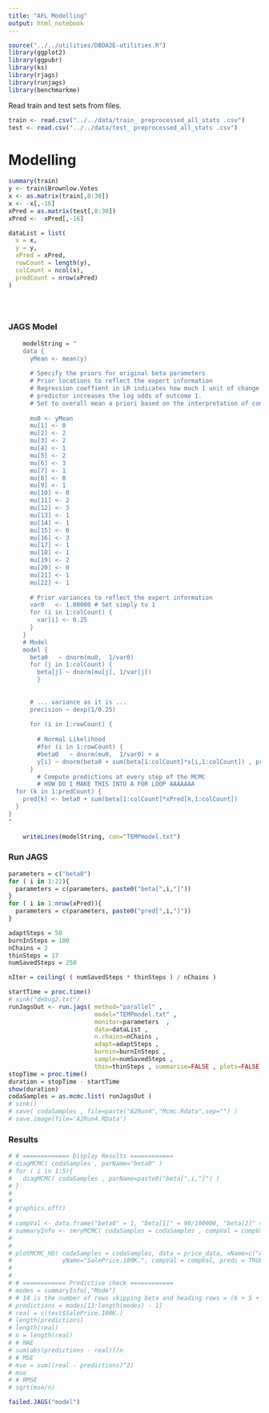```yaml
---
title: "AFL Modelling"
output: html_notebook
---
```

```r
source("../../utilities/DBDA2E-utilities.R")
library(ggplot2)
library(ggpubr)
library(ks)
library(rjags)
library(runjags)
library(benchmarkme)
```

Read train and test sets from files.
```r
train <- read.csv("../../data/train_ preprocessed_all_stats .csv")
test <- read.csv("../../data/test_ preprocessed_all_stats .csv")
```

# Modelling

```r
summary(train)
y <- train$Brownlow.Votes
x <- as.matrix(train[,8:30])
x <- -x[,-16]
xPred = as.matrix(test[,8:30])
xPred <- -xPred[,-16]

dataList = list(
  x = x,
  y = y,
  xPred = xPred,
  rowCount = length(y),
  colCount = ncol(x), 
  predCount = nrow(xPred)
)





```



### JAGS Model
```r
	modelString = "
	data {
	  yMean <- mean(y)
	 
	  # Specify the priors for original beta parameters
	  # Prior locations to reflect the expert information
	  # Regression coeffient in LR indicates how much 1 unit of change of the 
	  # predictor increases the log odds of outcome 1.
	  # Set to overall mean a priori based on the interpretation of constant term in regression
	  
	  mu0 <- yMean 
	  mu[1] <- 0
	  mu[2] <- 2
	  mu[3] <- 2
	  mu[4] <- 1
	  mu[5] <- 2
	  mu[6] <- 3
	  mu[7] <- 1
	  mu[8] <- 0
	  mu[9] <- 1
	  mu[10] <- 0
	  mu[11] <- 2
	  mu[12] <- 3
	  mu[13] <- 1
	  mu[14] <- 1
	  mu[15] <- 0
	  mu[16] <- 3
	  mu[17] <- 1
	  mu[18] <- 1
	  mu[19] <- 2
	  mu[20] <- 0
	  mu[21] <- 1
	  mu[22] <- 1
	  
	  # Prior variances to reflect the expert information
	  var0   <- 1.00000 # Set simply to 1
	  for (i in 1:colCount) {
	    var[i] <- 0.25
	  }
	}
	# Model
	model {
	  beta0   ~ dnorm(mu0,  1/var0)
	  for (j in 1:colCount) {
	    beta[j] ~ dnorm(mu[j], 1/var[j])
	    }
	  
	  
	  # ... variance as it is ...
	  precision ~ dexp(1/0.25) 
	  
	  for (i in 1:rowCount) {
	  
	    # Normal Likelihood
	    #for (i in 1:rowCount) {
	    #beta0   ~ dnorm(mu0,  1/var0) + a 
	    y[i] ~ dnorm(beta0 + sum(beta[1:colCount]*x[i,1:colCount]) , precision)
	  }
	    # Compute predictions at every step of the MCMC
	    # HOW DO I MAKE THIS INTO A FOR LOOP AAAAAAA
  for (k in 1:predCount) {
    pred[k] <- beta0 + sum(beta[1:colCount]*xPred[k,1:colCount])
  }
}
"
	
	writeLines(modelString, con="TEMPmodel.txt")
```
### Run JAGS
```r

parameters = c("beta0")
for ( i in 1:22){
  parameters = c(parameters, paste0("beta[",i,"]"))
}
for ( i in 1:nrow(xPred)){
  parameters = c(parameters, paste0("pred[",i,"]"))
}

adaptSteps = 50
burnInSteps = 100
nChains = 2
thinSteps = 17
numSavedSteps = 250

nIter = ceiling( ( numSavedSteps * thinSteps ) / nChains )

startTime = proc.time()
# sink("debug2.txt")
runJagsOut <- run.jags( method="parallel" ,
                        model="TEMPmodel.txt" ,
                        monitor=parameters  ,
                        data=dataList ,
                        n.chains=nChains ,
                        adapt=adaptSteps ,
                        burnin=burnInSteps ,
                        sample=numSavedSteps ,
                        thin=thinSteps , summarise=FALSE , plots=FALSE )
stopTime = proc.time()
duration = stopTime - startTime
show(duration)
codaSamples = as.mcmc.list( runJagsOut )
# sink()
# save( codaSamples , file=paste("A2Run4","Mcmc.Rdata",sep="") )
# save.image(file='A2Run4.RData')
```

### Results
```r
# # ============= Display Results ============
# diagMCMC( codaSamples , parName="beta0" )
# for ( i in 1:5){
#   diagMCMC( codaSamples , parName=paste0("beta[",i,"]") )
# }
# 
# 
# graphics.off()
# 
# compVal <- data.frame("beta0" = 1, "beta[1]" = 90/100000, "beta[2]" = 1, "beta[3]" = 2, "beta[4]" =  1.2, "beta[5]" =  -1.5, check.names=FALSE)
# summaryInfo <- smryMCMC( codaSamples = codaSamples , compVal = compVal, saveName="SummaryInfo" )
# 
# 
# plotMCMC_HD( codaSamples = codaSamples, data = price_data, xName=c("Area","Bedrooms","Bathrooms","CarParks", "PropertyType") ,
#              yName="SalePrice.100K.", compVal = compVal, preds = TRUE)
# 
# 
# # ============ Predictive check ============
# modes = summaryInfo[,"Mode"]
# # 14 is the number of rows skipping beta and heading rows = (6 + 5 + 2)
# predictions = modes[13:length(modes) - 1]
# real = c(test$SalePrice.100K.)
# length(predictions)
# length(real)
# n = length(real)
# # MAE
# sum(abs(predictions - real))/n
# # MSE
# mse = sum((real - predictions)^2)
# mse
# # RMSE
# sqrt(mse/n)

failed.JAGS("model")
```

